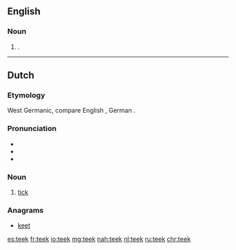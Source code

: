 ==English==

===Noun===
{{en-noun|?}}

# {{label|en|botany}} {{obsolete form of|teak|lang=en}}.

{{Webster 1913}}

----

==Dutch==

===Etymology===
West Germanic, compare English {{m|en|tick}}, German {{m|de|Zecke}}.

===Pronunciation===
* {{rhymes|eːk|lang=nl}}
* {{audio|Nl-teek.ogg|audio|lang=nl}}
* {{IPA|/teːk/|lang=nl}}

===Noun===
{{nl-noun|m|-en|teekje}}

# [[tick]] {{gloss|insect}}

===Anagrams===
* [[keet#Dutch|keet]]

[[es:teek]]
[[fr:teek]]
[[io:teek]]
[[mg:teek]]
[[nah:teek]]
[[nl:teek]]
[[ru:teek]]
[[chr:teek]]